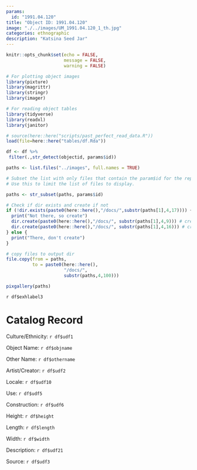 ```yaml
---
params:
  id: "1991.04.120"
title: "Object ID: 1991.04.120"
image: "./../images/UM_1991.04.120_1_th.jpg"
categories: ethnographic
description: "Katsina Seed Jar"
---
```


```r
knitr::opts_chunk$set(echo = FALSE,
                      message = FALSE,
                      warning = FALSE)
```

```r

# For plotting object images
library(pixture)
library(magrittr)
library(stringr)
library(imager)

# For reading object tables
library(tidyverse)
library(readxl)
library(janitor)
```

```r
# source(here::here("scripts/past_perfect_read_data.R"))
load(file=here::here("tables/df.Rda"))
```

```r
df <- df %>% 
 filter(.,str_detect(objectid, params$id))
```

```r
paths <- list.files("../images", full.names = TRUE)
```

```r
# Subset the list with only files that contain the param$id for the report.
# Use this to limit the list of files to display.

paths <- str_subset(paths, params$id)
```

```r

# Check if dir exists and create if not
if (!dir.exists(paste0(here::here(),"/docs/",substr(paths[1],4,17)))) {
  print("Not there, so create")
  dir.create(paste0(here::here(),"/docs/", substr(paths[1],4,9))) # create parent dir
  dir.create(paste0(here::here(),"/docs/", substr(paths[1],4,16))) # create dir
} else {
  print("There, don't create")
}

# copy files to output dir
file.copy(from = paths,
          to = paste0(here::here(),
                      "/docs/",
                      substr(paths,4,100)))
```

```r
pixgallery(paths)
```

`r df$exhlabel3`

# Catalog Record

::: {layout-ncol=2}

Culture/Ethnicity: `r df$udf1`

Object Name: `r df$objname`

Other Name: `r df$othername`

Artist/Creator: `r df$udf2`

Locale: `r df$udf10`

Use: `r df$udf5`

Construction: `r df$udf6`

Height: `r df$height`

Length: `r df$length`

Width: `r df$width`

:::

Description: `r df$udf21`

Source: `r df$udf3`